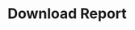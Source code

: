 ---
openapi: firework-v2-openapi get /reporting/reports/{report_id}/download
title: Download Report
---